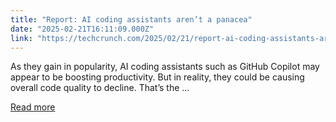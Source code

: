 ```yaml
---
title: "Report: AI coding assistants aren’t a panacea"
date: "2025-02-21T16:11:09.000Z"
link: "https://techcrunch.com/2025/02/21/report-ai-coding-assistants-arent-a-panacea/"
---
```


As they gain in popularity, AI coding assistants such as GitHub Copilot may appear to be boosting productivity. But in reality, they could be causing overall code quality to decline. That&#8217;s the ...

[Read more](https://techcrunch.com/2025/02/21/report-ai-coding-assistants-arent-a-panacea/)
